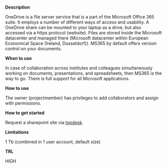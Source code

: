 **Description**

OneDrive is a file server service that is a part of the Microsoft Office 365 suite. It employs a number of different ways of access and usability. A OneDrive share can be mounted to your laptop as a drive, but also accessed via a https protocol (website). Files are stored inside the Microsoft datacenter and managed there (Microsoft datacenter within European Economical Space (Ireland, Dusseldorf)). MS365 by default offers version control on your documents.

**When to use**

In case of collaboration across institutes and colleagues simultaneously working on documents, presentations, and spreadsheets, then MS365 is the way to go. There is full support for all Microsoft applications.

**How to use**

The owner (projectmember) has privileges to add collaborators and assign with permissions.

**How to get started**

Request a sharepoint site via [topdesk](https://deltares.topdesk.net/tas/public/ssp/content/serviceflow?unid=cdff9cf89e074043b27267b22f43234c&from=6ce5902a-4621-4413-b4a8-c5e93fcbbf91&openedFromService=true).

**Limitations**

1 Tb (combined in 1 user account, default size)

**TRL**

HIGH